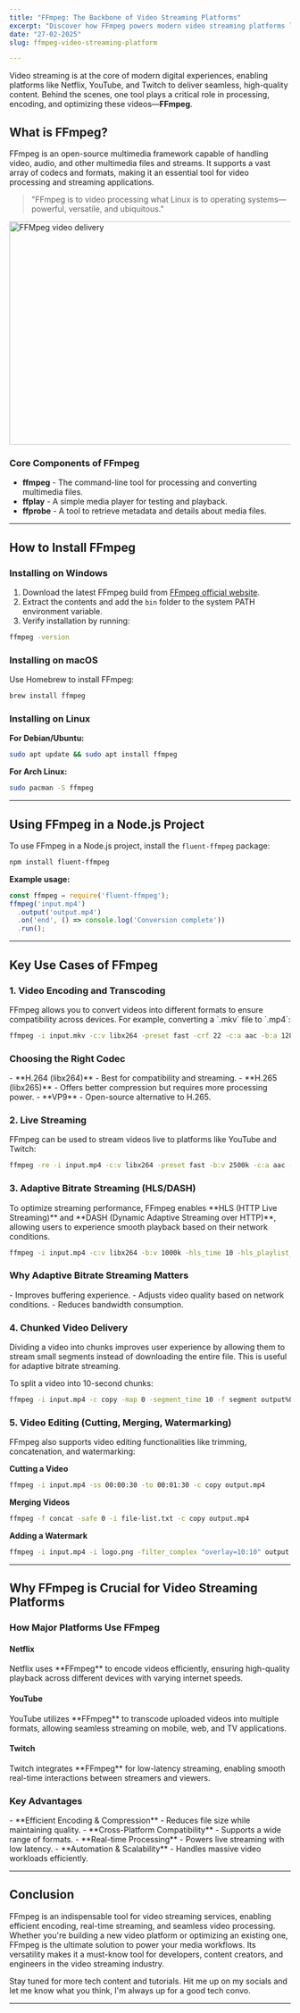 ```yaml
---
title: "FFmpeg: The Backbone of Video Streaming Platforms"
excerpt: "Discover how FFmpeg powers modern video streaming platforms like YouTube and Netflix. Learn about its key features, real-world use cases, and why it's a vital tool in revolutionizing video processing and delivery."
date: "27-02-2025"
slug: ffmpeg-video-streaming-platform

---
```


Video streaming is at the core of modern digital experiences, enabling platforms like Netflix, YouTube, and Twitch to deliver seamless, high-quality content. Behind the scenes, one tool plays a critical role in processing, encoding, and optimizing these videos—**FFmpeg**.

<h2 class="text-2xl font-semibold text-primary my-4" id="what-is-ffmpeg">What is FFmpeg?</h2>

FFmpeg is an open-source multimedia framework capable of handling video, audio, and other multimedia files and streams. It supports a vast array of codecs and formats, making it an essential tool for video processing and streaming applications.

> "FFmpeg is to video processing what Linux is to operating systems—powerful, versatile, and ubiquitous."

<div style={{ display: 'flex', justifyContent: 'center' }}>
  <img src="/blog-images/ffmpeg-working.webp" className="m-4" alt="FFMpeg video delivery" width="600" height="400" />
</div>

<h3 class="text-xl font-semibold text-primary my-4" id="core-components-of-ffmpeg">Core Components of FFmpeg </h3>

- **ffmpeg** - The command-line tool for processing and converting multimedia files.
- **ffplay** - A simple media player for testing and playback.
- **ffprobe** - A tool to retrieve metadata and details about media files.

---

<h2 class="text-2xl font-semibold text-primary my-4" id="how-to-install-ffmpeg">How to Install FFmpeg</h2>

<h3 class="text-xl font-semibold text-primary my-4" id="installing-on-windows">Installing on Windows</h3>

1. Download the latest FFmpeg build from [FFmpeg official website](https://ffmpeg.org/download.html).
2. Extract the contents and add the `bin` folder to the system PATH environment variable.
3. Verify installation by running:

```bash
ffmpeg -version
```

<h3 class="text-xl font-semibold text-primary my-4" id="installing-on-macos">Installing on macOS</h3>

Use Homebrew to install FFmpeg:
```bash
brew install ffmpeg
```

<h3 class="text-xl font-semibold text-primary my-4" id="installing-on-linux">Installing on Linux</h3>

**For Debian/Ubuntu:**
```bash
sudo apt update && sudo apt install ffmpeg
```

**For Arch Linux:**
```bash
sudo pacman -S ffmpeg
```

---

<h2 class="text-2xl font-semibold text-primary my-4" id="using-ffmpeg-in-nodejs-project">Using FFmpeg in a Node.js Project</h2>

To use FFmpeg in a Node.js project, install the `fluent-ffmpeg` package:
```bash
npm install fluent-ffmpeg
```

**Example usage:**
```javascript
const ffmpeg = require('fluent-ffmpeg');
ffmpeg('input.mp4')
  .output('output.mp4')
  .on('end', () => console.log('Conversion complete'))
  .run();
```

---

<h2 class="text-2xl font-semibold text-primary my-4" id="key-use-cases-of-ffmpeg">Key Use Cases of FFmpeg</h2>

<h3 class="text-xl font-semibold text-primary my-4" id="video-encoding-and-transcoding">1. Video Encoding and Transcoding</h3>
FFmpeg allows you to convert videos into different formats to ensure compatibility across devices. For example, converting a `.mkv` file to `.mp4`:

```bash
ffmpeg -i input.mkv -c:v libx264 -preset fast -crf 22 -c:a aac -b:a 128k output.mp4
```

<h3 class="text-xl font-semibold text-primary my-4" id="choosing-the-right-codec">Choosing the Right Codec</h3>
- **H.264 (libx264)** - Best for compatibility and streaming.
- **H.265 (libx265)** - Offers better compression but requires more processing power.
- **VP9** - Open-source alternative to H.265.

<h3 class="text-xl font-semibold text-primary my-4" id="live-streaming">2. Live Streaming</h3>
FFmpeg can be used to stream videos live to platforms like YouTube and Twitch:

```bash
ffmpeg -re -i input.mp4 -c:v libx264 -preset fast -b:v 2500k -c:a aac -b:a 128k -f flv rtmp://live.twitch.tv/app/{stream_key}
```

<h3 class="text-xl font-semibold text-primary my-4" id="adaptive-bitrate-streaming">3. Adaptive Bitrate Streaming (HLS/DASH)</h3>
To optimize streaming performance, FFmpeg enables **HLS (HTTP Live Streaming)** and **DASH (Dynamic Adaptive Streaming over HTTP)**, allowing users to experience smooth playback based on their network conditions.

```bash
ffmpeg -i input.mp4 -c:v libx264 -b:v 1000k -hls_time 10 -hls_playlist_type vod output.m3u8
```

<h3 class="text-xl font-semibold text-primary my-4" id="why-adaptive-bitrate-streaming-matters">Why Adaptive Bitrate Streaming Matters</h3>
- Improves buffering experience.
- Adjusts video quality based on network conditions.
- Reduces bandwidth consumption.

<h3 class="text-xl font-semibold text-primary my-4" id="chunked-video-delivery">4. Chunked Video Delivery</h3>
Dividing a video into chunks improves user experience by allowing them to stream small segments instead of downloading the entire file. This is useful for adaptive bitrate streaming.

To split a video into 10-second chunks:
```bash
ffmpeg -i input.mp4 -c copy -map 0 -segment_time 10 -f segment output%03d.mp4
```

<h3 class="text-xl font-semibold text-primary my-4" id="video-editing-cutting-merging-watermarking">5. Video Editing (Cutting, Merging, Watermarking)</h3>
FFmpeg also supports video editing functionalities like trimming, concatenation, and watermarking:

**Cutting a Video**
```bash
ffmpeg -i input.mp4 -ss 00:00:30 -to 00:01:30 -c copy output.mp4
```

**Merging Videos**
```bash
ffmpeg -f concat -safe 0 -i file-list.txt -c copy output.mp4
```

**Adding a Watermark**
```bash
ffmpeg -i input.mp4 -i logo.png -filter_complex "overlay=10:10" output.mp4
```

---

<h2 class="text-2xl font-semibold text-primary my-4" id="why-ffmpeg-is-crucial-for-video-streaming-platforms">Why FFmpeg is Crucial for Video Streaming Platforms</h2>

<h3 class="text-xl font-semibold text-primary my-4" id="how-major-platforms-use-ffmpeg">How Major Platforms Use FFmpeg</h3>
<h4 class="text-lg font-semibold text-primary my-4" id="netflix">Netflix</h4>
Netflix uses **FFmpeg** to encode videos efficiently, ensuring high-quality playback across different devices with varying internet speeds.

<h4 class="text-lg font-semibold text-primary my-4" id="youtube">YouTube </h4>
YouTube utilizes **FFmpeg** to transcode uploaded videos into multiple formats, allowing seamless streaming on mobile, web, and TV applications.

<h4 class="text-lg font-semibold text-primary my-4" id="twitch">Twitch </h4>
Twitch integrates **FFmpeg** for low-latency streaming, enabling smooth real-time interactions between streamers and viewers.

<h3 class="text-xl font-semibold text-primary my-4" id="key-advantages">Key Advantages </h3>
- **Efficient Encoding & Compression** - Reduces file size while maintaining quality.
- **Cross-Platform Compatibility** - Supports a wide range of formats.
- **Real-time Processing** - Powers live streaming with low latency.
- **Automation & Scalability** - Handles massive video workloads efficiently.

---

<h2 class="text-2xl font-semibold text-primary my-4" id="conclusion">Conclusion</h2>
FFmpeg is an indispensable tool for video streaming services, enabling efficient encoding, real-time streaming, and seamless video processing. Whether you're building a new video platform or optimizing an existing one, FFmpeg is the ultimate solution to power your media workflows. Its versatility makes it a must-know tool for developers, content creators, and engineers in the video streaming industry.

Stay tuned for more tech content and tutorials. Hit me up on my socials and let me know what you think, I'm always up for a good tech convo.

---